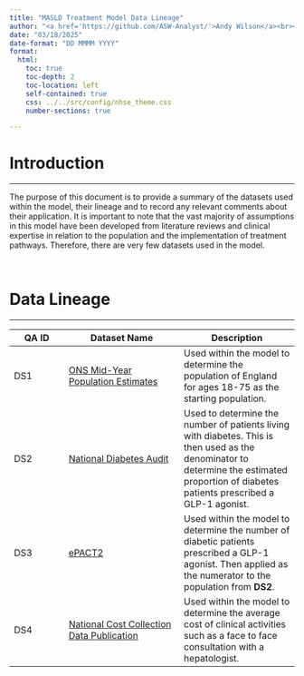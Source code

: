 ```yaml
---
title: "MASLD Treatment Model Data Lineage"
author: "<a href='https://github.com/ASW-Analyst/'>Andy Wilson</a><br><a href='https://transformationunit.nhs.uk/'>NHS Transformation Unit</a>"
date: "03/18/2025"
date-format: "DD MMMM YYYY"
format:
  html:
    toc: true
    toc-depth: 2
    toc-location: left
    self-contained: true
    css: ../../src/config/nhse_theme.css
    number-sections: true

---
```


# Introduction
***

The purpose of this document is to provide a summary of the datasets used within the model, their lineage and to record any relevant comments about their application. It is important to note that the vast majority of assumptions in this model have been developed from literature reviews and clinical expertise in relation to the population and the implementation of treatment pathways. Therefore, there are very few datasets used in the model.

<br/>

# Data Lineage
***

| **QA ID**   | **Dataset Name**          | **Description**           |
|-------------|---------------------------|---------------------------|
| DS1         | [ONS Mid-Year Population Estimates](https://www.ons.gov.uk/file?uri=/peoplepopulationandcommunity/populationandmigration/populationestimates/datasets/estimatesofthepopulationforenglandandwales/mid20232023localauthorityboundarieseditionofthisdataset/mye23tablesew.xlsx) | Used within the model to determine the population of England for ages 18-75 as the starting population. |
| DS2         | [National Diabetes Audit](https://digital.nhs.uk/data-and-information/publications/statistical/national-diabetes-audit) | Used to determine the number of patients living with diabetes. This is then used as the denominator to determine the estimated proportion of diabetes patients prescribed a GLP-1 agonist. |
| DS3         | [ePACT2](https://www.nhsbsa.nhs.uk/access-our-data-products/epact2) | Used within the model to determine the number of diabetic patients prescribed a GLP-1 agonist. Then applied as the numerator to the population from **DS2**.|
| DS4         | [National Cost Collection Data Publication](https://app.powerbi.com/view?r=eyJrIjoiZGQxYjNkOGUtOTIwMC00N2VjLWEyM2EtYjAzOGMwNWU5ODQ1IiwidCI6IjM3YzM1NGIyLTg1YjAtNDdmNS1iMjIyLTA3YjQ4ZDc3NGVlMyJ9) | Used within the model to determine the average cost of clinical activities such as a face to face consultation with a hepatologist. |